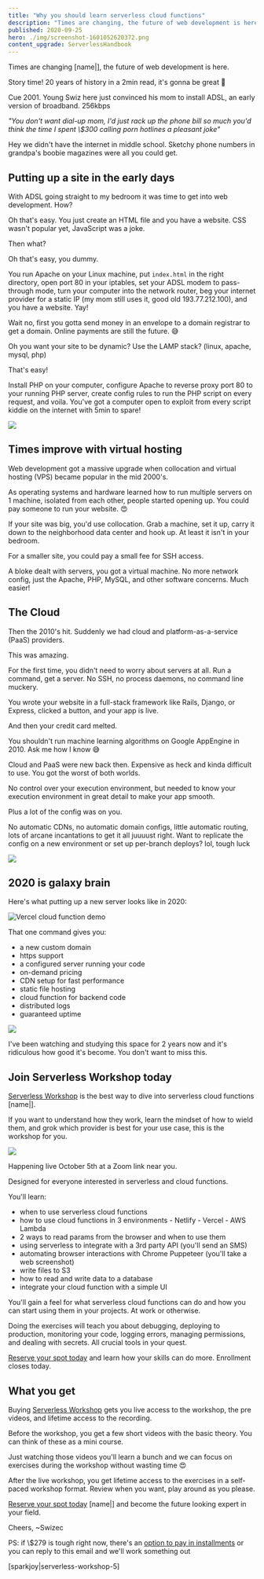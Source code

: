 ```yaml
---
title: "Why you should learn serverless cloud functions"
description: "Times are changing, the future of web development is here.Story time! 20 years of history in a 2min read, it's gonna be great 🤘"
published: 2020-09-25
hero: ./img/screenshot-1601052620372.png
content_upgrade: ServerlessHandbook
---
```



Times are changing [name|], the future of web development is here.

Story time! 20 years of history in a 2min read, it's gonna be great 🤘

Cue 2001. Young Swiz here just convinced his mom to install ADSL, an early version of broadband. 256kbps

_"You don't want dial-up mom, I'd just rack up the phone bill so much you'd think the time I spent \\\$300 calling porn hotlines a pleasant joke"_

Hey we didn't have the internet in middle school. Sketchy phone numbers in grandpa's boobie magazines were all you could get.

## Putting up a site in the early days

With ADSL going straight to my bedroom it was time to get into web development. How?

Oh that's easy. You just create an HTML file and you have a website. CSS wasn't popular yet, JavaScript was a joke.

Then what?

Oh that's easy, you dummy.

You run Apache on your Linux machine, put `index.html` in the right directory, open port 80 in your iptables, set your ADSL modem to pass-through mode, turn your computer into the network router, beg your internet provider for a static IP (my mom still uses it, good old 193.77.212.100), and you have a website. Yay!

Wait no, first you gotta send money in an envelope to a domain registrar to get a domain. Online payments are still the future. 😅

Oh you want your site to be dynamic? Use the LAMP stack? (linux, apache, mysql, php)

That's easy!

Install PHP on your computer, configure Apache to reverse proxy port 80 to your running PHP server, create config rules to run the PHP script on every request, and voila. You've got a computer open to exploit from every script kiddie on the internet with 5min to spare!

![](giphy:huzzah)

## Times improve with virtual hosting

Web development got a massive upgrade when collocation and virtual hosting (VPS) became popular in the mid 2000's.

As operating systems and hardware learned how to run multiple servers on 1 machine, isolated from each other, people started opening up. You could pay someone to run your website. 😍

If your site was big, you'd use collocation. Grab a machine, set it up, carry it down to the neighborhood data center and hook up. At least it isn't in your bedroom.

For a smaller site, you could pay a small fee for SSH access.

A bloke dealt with servers, you got a virtual machine. No more network config, just the Apache, PHP, MySQL, and other software concerns. Much easier!

## The Cloud

Then the 2010's hit. Suddenly we had cloud and platform-as-a-service (PaaS) providers.

This was amazing.

For the first time, you didn't need to worry about servers at all. Run a command, get a server. No SSH, no process daemons, no command line muckery.

You wrote your website in a full-stack framework like Rails, Django, or Express, clicked a button, and your app is live.

And then your credit card melted.

You shouldn't run machine learning algorithms on Google AppEngine in 2010. Ask me how I know 😅

Cloud and PaaS were new back then. Expensive as heck and kinda difficult to use. You got the worst of both worlds.

No control over your execution environment, but needed to know your execution environment in great detail to make your app smooth.

Plus a lot of the config was on you.

No automatic CDNs, no automatic domain configs, little automatic routing, lots of arcane incantations to get it all juuuust right. Want to replicate the config on a new environment or set up per-branch deploys? lol, tough luck

![](giphy:tough_luck)

## 2020 is galaxy brain

Here's what putting up a new server looks like in 2020:

![Vercel cloud function demo](./img/Vercel-cloud-function-demo884651.gif)

That one command gives you:

- a new custom domain
- https support
- a configured server running your code
- on-demand pricing
- CDN setup for fast performance
- static file hosting
- cloud function for backend code
- distributed logs
- guaranteed uptime

![](./img/giphygif892gg1.gif)

I've been watching and studying this space for 2 years now and it's ridiculous how good it's become. You don't want to miss this.

## Join Serverless Workshop today

[Serverless Workshop](https://gum.co/pEmTq) is the best way to dive into serverless cloud functions [name|].

If you want to understand how they work, learn the mindset of how to wield them, and grok which provider is best for your use case, this is the workshop for you.

[![](./img/CxMGGmpngee08ce.png)](https://gum.co/pEmTq)

Happening live October 5th at a Zoom link near you.

Designed for everyone interested in serverless and cloud functions.

You'll learn:

- when to use serverless cloud functions
- how to use cloud functions in 3 environments - Netlify - Vercel - AWS Lambda
- 2 ways to read params from the browser and when to use them
- using serverless to integrate with a 3rd party API (you'll send an SMS)
- automating browser interactions with Chrome Puppeteer (you'll take a web screenshot)
- write files to S3
- how to read and write data to a database
- integrate your cloud function with a simple UI

You'll gain a feel for what serverless cloud functions can do and how you can start using them in your projects. At work or otherwise.

Doing the exercises will teach you about debugging, deploying to production, monitoring your code, logging errors, managing permissions, and dealing with secrets. All crucial tools in your quest.

[Reserve your spot today](https://gum.co/pEmTq) and learn how your skills can do more. Enrollment closes today.

## What you get

Buying [Serverless Workshop](https://gum.co/pEmTq) gets you live access to the workshop, the pre videos, and lifetime access to the recording.

Before the workshop, you get a few short videos with the basic theory. You can think of these as a mini course.

Just watching those videos you'll learn a bunch and we can focus on exercises during the workshop without wasting time 😍

After the live workshop, you get lifetime access to the exercises in a self-paced workshop format. Review when you want, play around as you please.

[Reserve your spot today](https://gum.co/pEmTq) [name|] and become the future looking expert in your field.

Cheers,
~Swizec

PS: if \\\$279 is tough right now, there's an [option to pay in installments](https://gum.co/wYpbg) or you can reply to this email and we'll work something out

[sparkjoy|serverless-workshop-5]
